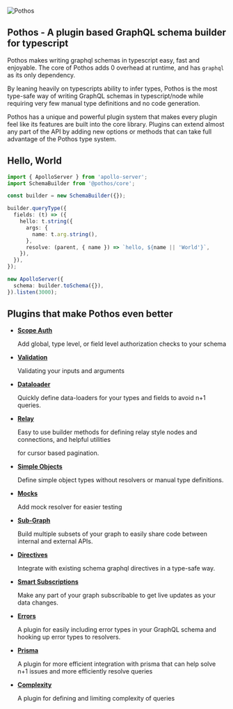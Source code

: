 

![Pothos](/assets/logo-name-light.svg)

## Pothos - A plugin based GraphQL schema builder for typescript

Pothos makes writing graphql schemas in typescript easy, fast and enjoyable. The core of Pothos adds
0 overhead at runtime, and has `graphql` as its only dependency.

By leaning heavily on typescripts ability to infer types, Pothos is the most type-safe way of
writing GraphQL schemas in typescript/node while requiring very few manual type definitions and no
code generation.

Pothos has a unique and powerful plugin system that makes every plugin feel like its features are
built into the core library. Plugins can extend almost any part of the API by adding new options or
methods that can take full advantage of the Pothos type system.

## Hello, World

```typescript
import { ApolloServer } from 'apollo-server';
import SchemaBuilder from '@pothos/core';

const builder = new SchemaBuilder({});

builder.queryType({
  fields: (t) => ({
    hello: t.string({
      args: {
        name: t.arg.string(),
      },
      resolve: (parent, { name }) => `hello, ${name || 'World'}`,
    }),
  }),
});

new ApolloServer({
  schema: builder.toSchema({}),
}).listen(3000);
```

## Plugins that make Pothos even better

- [**Scope Auth**](./docs/plugins/scope-auth)

  Add global, type level, or field level authorization checks to your schema

- [**Validation**](./docs/plugins/validation)

  Validating your inputs and arguments

- [**Dataloader**](./docs/plugins/dataloader)

  Quickly define data-loaders for your types and fields to avoid n+1 queries.

- [**Relay**](./docs/plugins/relay)

  Easy to use builder methods for defining relay style nodes and connections, and helpful utilities

  for cursor based pagination.

- [**Simple Objects**](./docs/plugins/simple-objects)

  Define simple object types without resolvers or manual type definitions.

- [**Mocks**](./docs/plugins/mocks)

  Add mock resolver for easier testing

- [**Sub-Graph**](./docs/plugins/sub-graph)

  Build multiple subsets of your graph to easily share code between internal and external APIs.

- [**Directives**](./docs/plugins/directives)

  Integrate with existing schema graphql directives in a type-safe way.

- [**Smart Subscriptions**](./docs/plugins/smart-subscriptions)

  Make any part of your graph subscribable to get live updates as your data changes.

- [**Errors**](./docs/plugins/errors)

  A plugin for easily including error types in your GraphQL schema and hooking up error types to
  resolvers.

- [**Prisma**](./docs/plugins/prisma)

  A plugin for more efficient integration with prisma that can help solve n+1 issues and more
  efficiently resolve queries

- [**Complexity**](./docs/plugins/complexity)

  A plugin for defining and limiting complexity of queries
